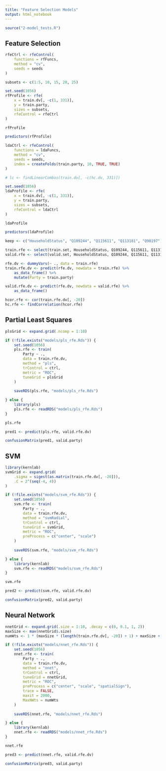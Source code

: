 ```yaml
---
title: "Feature Selection Models"
output: html_notebook
---
```


```r
source("2-model_tests.R")
```

## Feature Selection

```r
rfeCtrl <- rfeControl(
    functions = rfFuncs,
    method = "cv",
    seeds = seeds
)
```

```r
subsets <- c(1:5, 10, 15, 20, 25)
```

```r
set.seed(1056)
rfProfile <- rfe(
    x = train.dv[, -c(1, 331)],
    y = train.party,
    sizes = subsets,
    rfeControl = rfeCtrl
)
```

```r
rfProfile
```

```r
predictors(rfProfile)
```

```r
ldaCtrl <- rfeControl(
    functions = ldaFuncs,
    method = "cv",
    seeds = seeds,
    index = createFolds(train.party, 10, TRUE, TRUE)
)
```

```r

# lc <- findLinearCombos(train.dv[, -c(hc.dv, 331)])

set.seed(1056)
ldaProfile <- rfe(
    x = train.dv[, -c(1, 331)],
    y = train.party,
    sizes = subsets,
    rfeControl = ldaCtrl
)
```

```r
ldaProfile
```

```r
predictors(ldaProfile)
```

```r
keep <- c("HouseholdStatus", "Q109244", "Q115611", "Q113181", "Q98197")

train.rfe <- select(train.set, HouseholdStatus, Q109244, Q115611, Q113181, Q98197)
valid.rfe <- select(valid.set, HouseholdStatus, Q109244, Q115611, Q113181, Q98197)

rfe.dv <- dummyVars(~ ., data = train.rfe)
train.rfe.dv <- predict(rfe.dv, newdata = train.rfe) %>% 
    as_data_frame() %>%
    mutate(Party = train.party)

valid.rfe.dv <- predict(rfe.dv, newdata = valid.rfe) %>%
    as_data_frame()
```

```r
hcor.rfe <- cor(train.rfe.dv[, -20])
hc.rfe <- findCorrelation(hcor.rfe)
```

## Partial Least Squares

```r
plsGrid <- expand.grid(.ncomp = 1:10)
```

```r
if (!file.exists("models/pls_rfe.Rds")) {
    set.seed(1056)
    pls.rfe <- train(
        Party ~ .,
        data = train.rfe.dv,
        method = "pls",
        trControl = ctrl,
        metric = "ROC",
        tuneGrid = plsGrid
    )
    
    saveRDS(pls.rfe, "models/pls_rfe.Rds")

} else {
    library(pls)
    pls.rfe <- readRDS("models/pls_rfe.Rds")
}
```

```r
pls.rfe
```

```r
pred1 <- predict(pls.rfe, valid.rfe.dv)
```

```r
confusionMatrix(pred1, valid.party)
```

## SVM

```r
library(kernlab)
svmGrid <- expand.grid(
    .sigma = sigest(as.matrix(train.rfe.dv[, -20])), 
    .C = 2^(seq(-4, 4))
)
```

```r
if (!file.exists("models/svm_rfe.Rds")) {
    set.seed(1056)
    svm.rfe <- train(
        Party ~ .,
        data = train.rfe.dv,
        method = "svmRadial",
        trControl = ctrl,
        tuneGrid = svmGrid,
        metric = "ROC",
        preProcess = c("center", "scale")
    )
    
    saveRDS(svm.rfe, "models/svm_rfe.Rds")

} else {
    library(kernlab)
    svm.rfe <- readRDS("models/svm_rfe.Rds")
}
```

```r
svm.rfe
```

```r
pred2 <- predict(svm.rfe, valid.rfe.dv)
```

```r
confusionMatrix(pred2, valid.party)
```

## Neural Network

```r
nnetGrid <- expand.grid(.size = 1:10, .decay = c(0, 0.1, 1, 2))
maxSize <- max(nnetGrid$.size)
numWts <- 1 * (maxSize * (length(train.rfe.dv[, -20]) + 1) + maxSize + 1)
```

```r
if (!file.exists("models/nnet_rfe.Rds")) {
    set.seed(1056)
    nnet.rfe <- train(
        Party ~ .,
        data = train.rfe.dv,
        method = "nnet",
        trControl = ctrl,
        tuneGrid = nnetGrid,
        metric = "ROC",
        preProcess = c("center", "scale", "spatialSign"),
        trace = FALSE,
        maxit = 2000,
        MaxNWts = numWts
    )
    
    saveRDS(nnet.rfe, "models/nnet_rfe.Rds")

} else {
    library(kernlab)
    nnet.rfe <- readRDS("models/nnet_rfe.Rds")
}

```

```r
nnet.rfe
```

```r
pred3 <- predict(nnet.rfe, valid.rfe.dv)
```

```r
confusionMatrix(pred3, valid.party)
```
